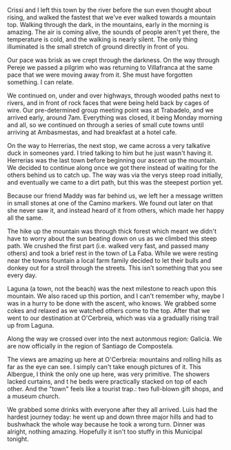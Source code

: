 Crissi and I left this town by the river before the sun even thought about
rising, and walked the fastest that we've ever walked towards a mountain top.
Walking through the dark, in the mountains, early in the morning is amazing.
The air is coming alive, the sounds of people aren't yet there, the temperature
is cold, and the walking is nearly silent. The only thing illuminated is the
small stretch of ground directly in front of you.

Our pace was brisk as we crept through the darkness. On the way through
Pereje we passed a pilgrim who was returning to Villafranca at the same pace
that we were moving away from it. She must have forgotten something. I can relate.

We continued on, under and over highways, through wooded paths next to rivers,
and in front of rock faces that were being held back by cages of wire. Our
pre-determined group meeting point was at Trabadelo, and we arrived early,
around 7am. Everything was closed, it being Monday morning and all, so we
continued on through a series of small cute towns until arriving at Ambasmestas,
and had breakfast at a hotel cafe.

On the way to Herrerias, the next stop, we came across a very talkative duck in
someones yard. I tried talking to him but he just wasn't having it. Herrerias
was the last town before beginning our ascent up the mountain. We decided to
continue along once we got there instead of waiting for the others behind us to
catch up. The way was via the verys steep road initially, and eventually we
came to a dirt path, but this was the steepest portion yet.

Because our friend Maddy was far behind us, we left her a message written in
small stones at one of the Camino markers. We found out later on that she never
saw it, and instead heard of it from others, which made her happy all the same.

The hike up the mountain was through thick forest which meant we didn't have to
worry about the sun beating down on us as we climbed this steep path. We crushed
the first part (i.e. walked very fast, and passed many others) and took a brief
rest in the town of La Faba. While we were resting near the towns fountain a
local farm family decided to let their bulls and donkey out for a stroll
through the streets. This isn’t something that you see every day.

Laguna (a town, not the beach) was the next milestone to reach upon this
mountain. We also raced up this portion, and I can't remember why, maybe I was
in a hurry to be done with the ascent, who knows. We grabbed some cokes and
relaxed as we watched others come to the top. After that we went to our
destination at O'Cerbreia, which was via a gradually rising trail up from Laguna.

Along the way we crossed over into the next autonmous region: Galicia. We are
now officially in the region of Santiago de Compostela.

The views are amazing up here at O'Cerbreia: mountains and rolling hills as far
as the eye can see. I simply can't take enough pictures of it. This Albergue, I
think the only one up here, was very primitive. The showers lacked curtains, and t
he beds were practically stacked on top of each other. And the "town" feels like
a tourist trap.: two full-blown gift shops, and a museum church.

We grabbed some drinks with everyone after they all arrived. Luis had the
hardest journey today: he went up and down three major hills and had to
bushwhack the whole way because he took a wrong turn. Dinner was alright,
nothing amazing. Hopefully it isn't too stuffy in this Municipal tonight.
